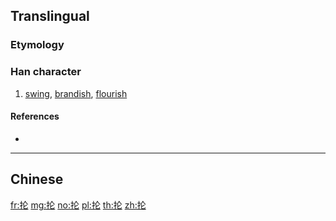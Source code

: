{{character info/new}}
{{also|掄}}
==Translingual==

===Etymology===
{{Han simp|掄|f=侖|t=仑}}

===Han character===
{{Han char|rn=64|rad=手|as=04|sn=7|four=|canj=QOP|ids=⿰扌仑}}

# [[swing]], [[brandish]], [[flourish]]

====References====
* {{Han ref|kx=0422.121|hdz=31840.040|uh=62A1|ud=25249}}

----

==Chinese==
{{zh-see|掄}}

[[fr:抡]]
[[mg:抡]]
[[no:抡]]
[[pl:抡]]
[[th:抡]]
[[zh:抡]]